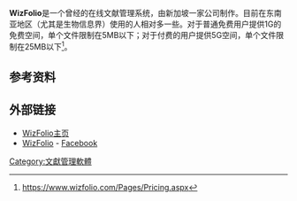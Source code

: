 '''WizFolio'''是一个曾经的在线文献管理系统，由新加坡一家公司制作。目前在东南亚地区（尤其是生物信息界）使用的人相对多一些。对于普通免费用户提供1G的免费空间，单个文件限制在5MB以下；对于付费的用户提供5G空间，单个文件限制在25MB以下<ref>https://www.wizfolio.com/Pages/Pricing.aspx</ref>。

==参考资料==
{{reflist}}

==外部链接==
*[https://www.wizfolio.com/ WizFolio主页] {{Wayback|url=https://www.wizfolio.com/ |date=20110113011918 }}
*[http://www.facebook.com/pages/WizFolio/107097497007 WizFolio] {{Wayback|url=http://www.facebook.com/pages/WizFolio/107097497007 |date=20100806185107 }} - [[Facebook|Facebook]]

[[Category:文獻管理軟體|Category:文獻管理軟體]]
